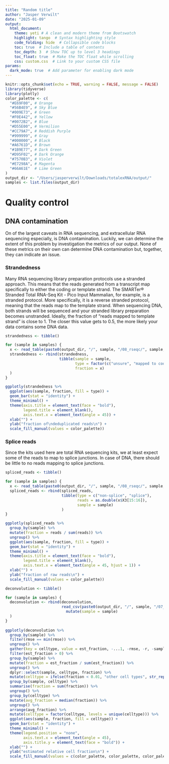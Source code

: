 ```yaml
---
title: "Random title"
author: "Jasper Verwilt"
date: "2025-01-09"
output:
  html_document:
    theme: yeti # A clean and modern theme from Bootswatch
    highlight: tango  # Syntax highlighting style
    code_folding: hide  # Collapsible code blocks
    toc: true  # Include a table of contents
    toc_depth: 3  # Show TOC up to level 3 headings
    toc_float: true  # Make the TOC float while scrolling
    css: custom.css  # Link to your custom CSS file
params:
  dark_mode: true  # Add parameter for enabling dark mode
---
```


```r
knitr::opts_chunk$set(echo = TRUE, warning = FALSE, message = FALSE)
library(tidyverse)
library(plotly)
color_palette <- c(
  "#E69F00", # Orange
  "#56B4E9", # Sky Blue
  "#009E73", # Green
  "#F0E442", # Yellow
  "#0072B2", # Blue
  "#D55E00", # Vermilion
  "#CC79A7", # Reddish Purple
  "#999999", # Gray
  "#000000", # Black
  "#A6761D", # Brown
  "#1B9E77", # Dark Green
  "#D95F02", # Dark Orange
  "#7570B3", # Violet
  "#E7298A", # Magenta
  "#66A61E"  # Lime Green
)
output_dir <- "/Users/jasperverwilt/Downloads/totalexRNA/output/"
samples <- list.files(output_dir)
```

# Quality control
## DNA contamination
On of the largest caveats in RNA sequencing, and extracellular RNA sequencing especially, is DNA contamination. Luckily, we can determine the extent of this problem by investigation the metrics of our output. None of these metrics on their own can determine DNA contamination but, together, they can indicate an issue.

### Strandedness
Many RNA sequencing library preparation protocols use a stranded approach. This means that the reads generated from a transcript map specifically to either the coding or template strand. The SMARTer® Stranded Total RNA-Seq Kit - Pico Input Mammalian, for example, is a stranded protocol. More specifically, it is a reverse stranded protocol, meaning that the reads map to the template strand. When sequencing DNA, both strands will be sequenced and your stranded library preparation becomes unstranded. Ideally, the fraction of "reads mapped to template strand" is close to 1. The closer this value gets to 0.5, the more likely your data contains some DNA data.

```r
strandedness <- tibble()

for (sample in samples) {
  x <- read_table(paste0(output_dir, "/", sample, "/08_rseqc/", sample, "_strandedness.txt"), skip = 3, col_names = FALSE)$X7
  strandedness <- rbind(strandedness, 
                        tibble(sample = sample, 
                               type = factor(c("unsure", "mapped to coding strand", "mapped to template strand"), levels = c("unsure", "mapped to template strand", "mapped to coding strand")), 
                               fraction = x)
  )
}

ggplotly(strandedness %>%
  ggplot(aes(sample, fraction, fill = type)) +
  geom_bar(stat = "identity") +
  theme_minimal() +
  theme(axis.title = element_text(face = "bold"), 
        legend.title = element_blank(),
        axis.text.x = element_text(angle = 45)) +
  xlab("") + 
  ylab("fraction of\ndeduplicated reads\n") +
  scale_fill_manual(values = color_palette))
```

### Splice reads
Since the kits used here are total RNA sequencing kits, we at least expect some of the reads to map to splice junctions. In case of DNA, there should be little to no reads mapping to splice junctions. 

```r
spliced_reads <- tibble()

for (sample in samples) {
  x <- read_table(paste0(output_dir, "/", sample, "/08_rseqc/", sample, "_raw_bam_stat.txt"), col_names = paste0("X", 1:5))
  spliced_reads <- rbind(spliced_reads,
                         tibble(type = c("non-splice", "splice"), 
                                reads = as.double(x$X3[15:16]), 
                                sample = sample)
                         )
}

ggplotly(spliced_reads %>%
  group_by(sample) %>%
  mutate(fraction = reads / sum(reads)) %>%
  ungroup() %>%
  ggplot(aes(sample, fraction, fill = type)) +
  geom_bar(stat = "identity") +
  theme_minimal() + 
  theme(axis.title = element_text(face = "bold"), 
        legend.title = element_blank(),
        axis.text.x = element_text(angle = 45, hjust = 1)) +
  xlab("") + 
  ylab("fraction of raw reads\n") +
  scale_fill_manual(values = color_palette))
```

```r
deconvolution <- tibble()

for (sample in samples) {
  deconvolution <- rbind(deconvolution,
                         read_csv(paste0(output_dir, "/", sample, "/07_deconv/", sample, "_deconvolutionCoefs.csv")) %>%
                           mutate(sample = sample)
  )
}
  
ggplotly(deconvolution %>%
  group_by(sample) %>%
  filter(rmse == min(rmse)) %>% 
  ungroup() %>%
  gather(key = celltype, value = est_fraction, -...1, -rmse, -r, -sample) %>%
  filter(est_fraction > 0) %>%
  group_by(sample) %>%
  mutate(fraction = est_fraction / sum(est_fraction)) %>%
  ungroup() %>%
  dplyr::select(sample, celltype, fraction) %>%
  mutate(celltype = ifelse(fraction < 0.01, "other cell types", str_replace_all(str_replace_all(celltype, "/", "\n"), "_", " "))) %>%
  group_by(sample, celltype) %>%
  summarise(fraction = sum(fraction)) %>%
  ungroup() %>%
  group_by(celltype) %>%
  mutate(avg_fraction = median(fraction)) %>%
  ungroup() %>%
  arrange(avg_fraction) %>%
  mutate(celltype = factor(celltype, levels = unique(celltype))) %>%
  ggplot(aes(sample, fraction, fill = celltype)) +
  geom_bar(stat = "identity") +
  theme_minimal() +
  theme(legend.position = "none",
        axis.text.x = element_text(angle = 45),
        axis.title.y = element_text(face = "bold")) +
  xlab("") + 
  ylab("estimated relative cell fraction\n") +
  scale_fill_manual(values = c(color_palette, color_palette, color_palette, color_palette)))
```
